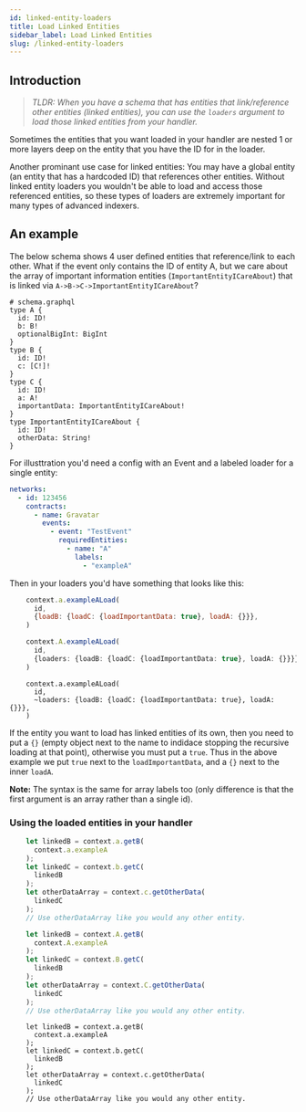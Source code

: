 ```yaml
---
id: linked-entity-loaders
title: Load Linked Entities
sidebar_label: Load Linked Entities
slug: /linked-entity-loaders
---
```



## Introduction

> _TLDR: When you have a schema that has entities that link/reference other entities (linked entities), you can use the `loaders` argument to load those linked entities from your handler._

Sometimes the entities that you want loaded in your handler are nested 1 or more layers deep on the entity that you have the ID for in the loader.

Another prominant use case for linked entities: You may have a global entity (an entity that has a hardcoded ID) that references other entities. Without linked entity loaders you wouldn't be able to load and access those referenced entities, so these types of loaders are extremely important for many types of advanced indexers.

## An example

The below schema shows 4 user defined entities that reference/link to each other. What if the event only contains the ID of entity A, but we care about the array of important information entities (`ImportantEntityICareAbout`) that is linked via `A->B->C->ImportantEntityICareAbout`?

```
# schema.graphql
type A {
  id: ID!
  b: B!
  optionalBigInt: BigInt
}
type B {
  id: ID!
  c: [C!]!
}
type C {
  id: ID!
  a: A!
  importantData: ImportantEntityICareAbout!
}
type ImportantEntityICareAbout {
  id: ID!
  otherData: String!
}
```

For illusttration you'd need a config with an Event and a labeled loader for a single entity:
```yaml
networks:
  - id: 123456
    contracts:
      - name: Gravatar
        events:
          - event: "TestEvent"
            requiredEntities:
              - name: "A"
                labels:
                  - "exampleA"
```

Then in your loaders you'd have something that looks like this:

<Tabs>
  <TabItem value="javascript" label="Javascript">

```javascript
    context.a.exampleALoad(
      id,
      {loadB: {loadC: {loadImportantData: true}, loadA: {}}},
    )
```

  </TabItem>
  <TabItem value="typescript" label="Typescript">

```typescript
    context.A.exampleALoad(
      id,
      {loaders: {loadB: {loadC: {loadImportantData: true}, loadA: {}}}},
    )
```
  </TabItem>
  <TabItem value="rescript" label="Rescript">

```rescript
    context.a.exampleALoad(
      id,
      ~loaders: {loadB: {loadC: {loadImportantData: true}, loadA: {}}},
    )
```
  </TabItem>
</Tabs>

If the entity you want to load has linked entities of its own, then you need to put a `{}` (empty object next to the name to indidace stopping the recursive loading at that point), otherwise you must put a `true`. Thus in the above example we put `true` next to the `loadImportantData`, and a `{}` next to the inner `loadA`.

**Note:** The syntax is the same for array labels too (only difference is that the first argument is an array rather than a single id).

### Using the loaded entities in your handler

<Tabs>
  <TabItem value="javascript" label="Javascript">

```javascript
    let linkedB = context.a.getB(
      context.a.exampleA
    );
    let linkedC = context.b.getC(
      linkedB
    );
    let otherDataArray = context.c.getOtherData(
      linkedC
    );
    // Use otherDataArray like you would any other entity.
```

  </TabItem>
  <TabItem value="typescript" label="Typescript">

```typescript
    let linkedB = context.A.getB(
      context.A.exampleA
    );
    let linkedC = context.B.getC(
      linkedB
    );
    let otherDataArray = context.C.getOtherData(
      linkedC
    );
    // Use otherDataArray like you would any other entity.
```
  </TabItem>
  <TabItem value="rescript" label="Rescript">

```rescript
    let linkedB = context.a.getB(
      context.a.exampleA
    );
    let linkedC = context.b.getC(
      linkedB
    );
    let otherDataArray = context.c.getOtherData(
      linkedC
    );
    // Use otherDataArray like you would any other entity.
```
  </TabItem>
</Tabs>
